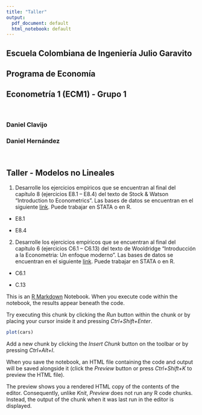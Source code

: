 ```yaml
---
title: "Taller"
output:
  pdf_document: default
  html_notebook: default
---
```


## Escuela Colombiana de Ingeniería Julio Garavito
## Programa de Economía
## Econometría 1 (ECM1) - Grupo 1

<br/>

### Daniel Clavijo
### Daniel Hernández

<br/>

## Taller - Modelos no Lineales

1. Desarrolle los ejercicios empíricos que se encuentran al final del capítulo 8 (ejercicios E8.1 – E8.4) del texto de Stock & Watson “Introduction to Econometrics”. Las bases de datos se encuentran en el siguiente [link](https://wps.pearsoned.com/aw_stock_ie_3/178/45691/11696965.cw/index.html). Puede trabajar en STATA o en R.

  * E8.1
  
  * E8.4
  
2. Desarrolle los ejercicios empíricos que se encuentran al final del capítulo 6 (ejercicios C6.1 – C6.13) del texto de Wooldridge “Introducción a la Econometria: Un enfoque moderno”. Las bases de datos se encuentran en el siguiente [link](http://fmwww.bc.edu/ec-p/data/wooldridge/datasets.list.html). Puede trabajar en STATA o en R.

  * C6.1
  
  * C.13

This is an [R Markdown](http://rmarkdown.rstudio.com) Notebook. When you execute code within the notebook, the results appear beneath the code. 

Try executing this chunk by clicking the *Run* button within the chunk or by placing your cursor inside it and pressing *Ctrl+Shift+Enter*. 

```r
plot(cars)
```

Add a new chunk by clicking the *Insert Chunk* button on the toolbar or by pressing *Ctrl+Alt+I*.

When you save the notebook, an HTML file containing the code and output will be saved alongside it (click the *Preview* button or press *Ctrl+Shift+K* to preview the HTML file).

The preview shows you a rendered HTML copy of the contents of the editor. Consequently, unlike *Knit*, *Preview* does not run any R code chunks. Instead, the output of the chunk when it was last run in the editor is displayed.
